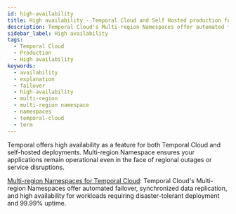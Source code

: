 ```yaml
---
id: high-availability
title: High availability - Temporal Cloud and Self Hosted production feature
description: Temporal Cloud's Multi-region Namespaces offer automated failover, synchronized data replication, and high availability for workloads requiring disaster-tolerant deployment and 99.99% uptime. Use Global Namespace for self-hosted.
sidebar_label: High availability
tags:
  - Temporal Cloud
  - Production
  - High availability
keywords:
  - availability
  - explanation
  - failover
  - high-availability
  - multi-region
  - multi-region namespace
  - namespaces
  - temporal-cloud
  - term
---
```



Temporal offers high availability as a feature for both Temporal Cloud and self-hosted deployments. Multi-region Namespace ensures your applications remain operational even in the face of regional outages or service disruptions.

[Multi-region Namespaces for Temporal Cloud](/evaluate/development-production-features/multi-region-namespace): Temporal Cloud's Multi-region Namespaces offer automated failover, synchronized data replication, and high availability for workloads requiring disaster-tolerant deployment and 99.99% uptime.

<RelatedReadContainer>
    <RelatedReadItem path="/cloud/multi-region" text="Multi-region Namespaces for Temporal Cloud" archetype="encyclopedia" />
    <RelatedReadItem path="/namespaces#global-namespace" text="Global Namespace for self-hosted deployments" archetype="encyclopedia" />
    <RelatedReadItem path="/cloud/pricing" text="Multi-region Pricing" archetype="encyclopedia" />
    <RelatedReadItem path="/cloud/multi-region#routing" text="PrivateLink routing for Multi-region" archetype="encyclopedia" />
</RelatedReadContainer>
